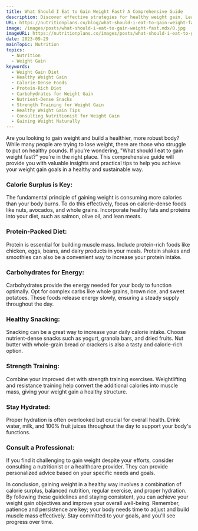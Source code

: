 ```yaml
---
title: What Should I Eat to Gain Weight Fast? A Comprehensive Guide
description: Discover effective strategies for healthy weight gain. Learn about calorie-dense foods, protein-rich diets, and strength training. Expert tips for natural and sustainable weight gain.
URL: https://nutritionplans.co/blog/what-should-i-eat-to-gain-weight-fast
image: /images/posts/what-should-i-eat-to-gain-weight-fast.mdx/0.jpg
imageURL: https://nutritionplans.co/images/posts/what-should-i-eat-to-gain-weight-fast.mdx/0.jpg
date: 2023-09-29
mainTopic: Nutrition
topics:
  - Nutrition
  - Weight Gain
keywords:
  - Weight Gain Diet
  - Healthy Weight Gain
  - Calorie-Dense Foods
  - Protein-Rich Diet
  - Carbohydrates for Weight Gain
  - Nutrient-Dense Snacks
  - Strength Training for Weight Gain
  - Healthy Weight Gain Tips
  - Consulting Nutritionist for Weight Gain
  - Gaining Weight Naturally
---
```


Are you looking to gain weight and build a healthier, more robust body? While many people are trying to lose weight, there are those who struggle to put on healthy pounds. If you're wondering, "What should I eat to gain weight fast?" you're in the right place. This comprehensive guide will provide you with valuable insights and practical tips to help you achieve your weight gain goals in a healthy and sustainable way.

### Calorie Surplus is Key:

The fundamental principle of gaining weight is consuming more calories than your body burns. To do this effectively, focus on calorie-dense foods like nuts, avocados, and whole grains. Incorporate healthy fats and proteins into your diet, such as salmon, olive oil, and lean meats.

### Protein-Packed Diet:

Protein is essential for building muscle mass. Include protein-rich foods like chicken, eggs, beans, and dairy products in your meals. Protein shakes and smoothies can also be a convenient way to increase your protein intake.

### Carbohydrates for Energy:

Carbohydrates provide the energy needed for your body to function optimally. Opt for complex carbs like whole grains, brown rice, and sweet potatoes. These foods release energy slowly, ensuring a steady supply throughout the day.

### Healthy Snacking:

Snacking can be a great way to increase your daily calorie intake. Choose nutrient-dense snacks such as yogurt, granola bars, and dried fruits. Nut butter with whole-grain bread or crackers is also a tasty and calorie-rich option.

### Strength Training:

Combine your improved diet with strength training exercises. Weightlifting and resistance training help convert the additional calories into muscle mass, giving your weight gain a healthy structure.

### Stay Hydrated:

Proper hydration is often overlooked but crucial for overall health. Drink water, milk, and 100% fruit juices throughout the day to support your body's functions.

### Consult a Professional:

If you find it challenging to gain weight despite your efforts, consider consulting a nutritionist or a healthcare provider. They can provide personalized advice based on your specific needs and goals.

In conclusion, gaining weight in a healthy way involves a combination of calorie surplus, balanced nutrition, regular exercise, and proper hydration. By following these guidelines and staying consistent, you can achieve your weight gain objectives and improve your overall well-being. Remember, patience and persistence are key; your body needs time to adjust and build muscle mass effectively. Stay committed to your goals, and you'll see progress over time.
